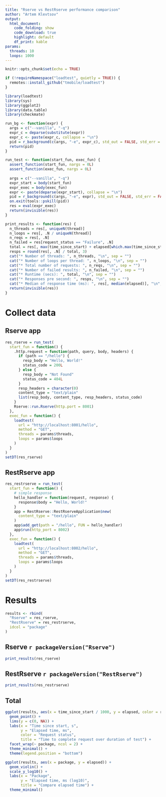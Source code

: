```yaml
---
title: "Rserve vs RestRserve performance comparison"
author: "Artem Klevtsov"
output:
  html_document:
    code_folding: show
    code_download: true
    highlight: default
    df_print: kable
params:
  threads: 10
  loops: 1000
---
```


```r
knitr::opts_chunk$set(echo = TRUE)
```

```r
if (!requireNamespace("loadtest", quietly = TRUE)) {
  remotes::install_github("tmobile/loadtest")
}
```

```r
library(loadtest)
library(sys)
library(ggplot2)
library(data.table)
library(checkmate)
```


```r
run_bg <- function(expr) {
  args = c("--vanilla", "-q")
  expr_c = deparse(substitute(expr))
  expr_c <- paste(expr_c, collapse = "\n")
  pid = r_background(c(args, "-e", expr_c), std_out = FALSE, std_err = FALSE)
  return(pid)
}

run_test <- function(start_fun, exec_fun) {
  assert_function(start_fun, nargs = 0L)
  assert_function(exec_fun, nargs = 0L)
  
  args = c("--vanilla", "-q")
  expr_start = body(start_fun)
  expr_exec = body(exec_fun)
  expr <- paste(deparse(expr_start), collapse = "\n")
  pid = r_background(c(args, "-e", expr), std_out = FALSE, std_err = FALSE)
  on.exit(tools::pskill(pid))
  res = eval(expr_exec)
  return(invisible(res))
}

print_results <- function(res) {
  n_threads = res[, uniqueN(thread)]
  n_loops = res[, .N / uniqueN(thread)]
  n_reqs = res[, .N]
  n_failed = res[request_status == "Failure", .N]
  total = res[, max(time_since_start) + elapsed[which.max(time_since_start)]] / 1000
  resps = round(res[, .N] / total, 3)
  cat("* Number of threads: ", n_threads, "\n", sep = "")
  cat("* Number of loops per thread: ", n_loops, "\n", sep = "")
  cat("* Total number of requests: ", n_reqs, "\n", sep = "")
  cat("* Number of failed results: ", n_failed, "\n", sep = "")
  cat("* Runtime (secs): ", total, "\n", sep = "")
  cat("* Responses pre second: ", resps, "\n", sep = "")
  cat("* Median of response time (ms): ", res[, median(elapsed)], "\n", sep = "")
  return(invisible(res))
}
```

# Collect data

## Rserve app

```r
res_rserve = run_test(
  start_fun = function() {
    .http.request = function(path, query, body, headers) {
      if (path == "/hello") {
        resp_body = "Hello, World!"
        status_code = 200L
      } else {
        resp_body = "Not Found"
        status_code = 404L
      }
      resp_headers = character(0)
      content_type = "text/plain"
      list(resp_body, content_type, resp_headers, status_code)
    }
    Rserve::run.Rserve(http.port = 8001)
  },
  exec_fun = function() {
    loadtest(
      url = "http://localhost:8001/hello",
      method = "GET",
      threads = params$threads,
      loops = params$loops
    )
  }
)
setDT(res_rserve)
```

## RestRserve app

```R
res_restrserve = run_test(
  start_fun = function() {
    # simple response
    hello_handler = function(request, response) {
      response$body = "Hello, World!"
    }
    app = RestRserve::RestRserveApplication$new(
      content_type = "text/plain"
    )
    app$add_get(path = "/hello", FUN = hello_handler)
    app$run(http_port = 8002)
  },
  exec_fun = function() {
    loadtest(
      url = "http://localhost:8002/hello",
      method = "GET",
      threads = params$threads,
      loops = params$loops
    )
  }
)
setDT(res_restrserve)
```

# Results

```r
results <- rbind(
  "Rserve" = res_rserve,
  "RestRserve" = res_restrserve,
  idcol = "package"
)
```

## Rserve `r packageVersion("Rserve")`

```r
print_results(res_rserve)
```

## RestRserve `r packageVersion("RestRserve")`

```r
print_results(res_restrserve)
```

## Total

```r
ggplot(results, aes(x = time_since_start / 1000, y = elapsed, color = request_status)) +
  geom_point() +
  lims(y = c(0, NA)) +
  labs(x = "Time since start, s",
       y = "Elapsed time, ms",
       color = "Request status",
       title = "Time to complete request over duration of test") +
  facet_wrap(~ package, ncol = 2) +
  theme_minimal() +
  theme(legend.position = "bottom")
```

```r
ggplot(results, aes(x = package, y = elapsed)) +
  geom_violin() +
  scale_y_log10() +
  labs(x = "Package",
       y = "Elapsed time, ms (log10)",
       title = "Compare elapsed time") +
  theme_minimal()
```
